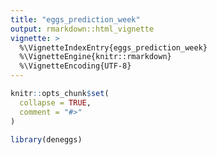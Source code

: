 ```yaml
---
title: "eggs_prediction_week"
output: rmarkdown::html_vignette
vignette: >
  %\VignetteIndexEntry{eggs_prediction_week}
  %\VignetteEngine{knitr::rmarkdown}
  %\VignetteEncoding{UTF-8}
---
```


```r
knitr::opts_chunk$set(
  collapse = TRUE,
  comment = "#>"
)
```

```r
library(deneggs)
```
